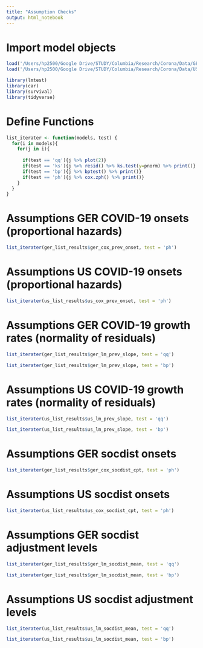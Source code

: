 ```yaml
---
title: "Assumption Checks"
output: html_notebook
---
```



# Import model objects 
```r

load('/Users/hp2500/Google Drive/STUDY/Columbia/Research/Corona/Data/GER/ger_list_results_fixed_window.RData')
load('/Users/hp2500/Google Drive/STUDY/Columbia/Research/Corona/Data/US/us_list_results_fixed_window.RData')

library(lmtest)
library(car)
library(survival)
library(tidyverse)


```

# Define Functions 
```r

list_iterater <- function(models, test) {
  for(i in models){
    for(j in i){
      
      if(test == 'qq'){j %>% plot(2)}
      if(test == 'ks'){j %>% resid() %>% ks.test(y=pnorm) %>% print()}
      if(test == 'bp'){j %>% bptest() %>% print()}
      if(test == 'ph'){j %>% cox.zph() %>% print()}
    }
  }
}
```


# Assumptions GER COVID-19 onsets (proportional hazards)
```r
list_iterater(ger_list_results$ger_cox_prev_onset, test = 'ph')
```

# Assumptions US COVID-19 onsets (proportional hazards)
```r
list_iterater(us_list_results$us_cox_prev_onset, test = 'ph')
```

# Assumptions GER COVID-19 growth rates (normality of residuals)
```r
list_iterater(ger_list_results$ger_lm_prev_slope, test = 'qq')
```

```r
list_iterater(ger_list_results$ger_lm_prev_slope, test = 'bp')
```

# Assumptions US COVID-19 growth rates (normality of residuals)
```r
list_iterater(us_list_results$us_lm_prev_slope, test = 'qq')
```

```r
list_iterater(us_list_results$us_lm_prev_slope, test = 'bp')
```

# Assumptions GER socdist onsets
```r
list_iterater(ger_list_results$ger_cox_socdist_cpt, test = 'ph')
```

# Assumptions US socdist onsets
```r
list_iterater(us_list_results$us_cox_socdist_cpt, test = 'ph')
```

# Assumptions GER socdist adjustment levels
```r
list_iterater(ger_list_results$ger_lm_socdist_mean, test = 'qq')
```

```r
list_iterater(ger_list_results$ger_lm_socdist_mean, test = 'bp')
```

# Assumptions US socdist adjustment levels
```r
list_iterater(us_list_results$us_lm_socdist_mean, test = 'qq')
```

```r
list_iterater(us_list_results$us_lm_socdist_mean, test = 'bp')
```
